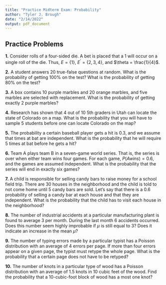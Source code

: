 ```yaml
---
title: "Practice Midterm Exam: Probability"
author: "Tyler J. Brough"
date: "2/14/2022"
output: pdf_document
---
```


## Practice Problems

__1.__ Consider rolls of a four-sided die. A bet is placed that a 1 will occur on a single roll of the die.
       Thus, $E = \{1\}$, $E^{\prime} = \{2, 3, 4\}$, and $\theta = \frac{1}{4}$. 


\vspace{10mm}


__2.__ A student answers 20 true-false questions at random. What is the probability of getting $100\%$ on the test? What is
the probability of getting $80\%$ on the test? 


\vspace{10mm}


__3.__ A box contains 10 purple marbles and 20 orange marbles, and five marbles are selected with replacement. What is the probability
of getting exactly 2 purple marbles?


\vspace{10mm}


__4.__ Research has shown that 4 out of 10 5th graders in Utah can locate the state of Colorado on a map. What is the probability that
you will have to sample 5 students before one can locate Colorado on the map? 

\vspace{10mm}

__5.__ The probability a certain baseball player gets a hit is 0.3, and we assume that times at bat are independent. What is the probability
that he will require 5 times at bat before he gets a hit? 

\vspace{10mm}

__6.__ Team A plays team B in a seven-game world series. That is, the series is over when either team wins four games. For each game, 
$P(A wins) = 0.6$, and the games are assumed independent. What is the probability that the series will end in exactly six games? 

\vspace{10mm}

__7.__ A child is responsible for selling candy bars to raise money for a school field trip. There are 30 houses in the neighborhood and 
the child is told to not come home until 5 candy bars are sold. Let's say that there is a $0.6$ probability of selling a candy bar at 
each house and that they are independent. What is the probability that the child has to visit each house in the neighborhood? 

\vspace{10mm}

__8.__ The number of industrial accidents at a particular manufacturing plant is found to average 3 per month. During the last month 6
accidents occurred. Does this number seem highly improbable if $\mu$ is still equal to 3? Does it indicate an increase in the mean $\mu$?

\vspace{10mm}

__9.__ The number of typing errors made by a particular typist has a Poisson distribution with an average of 4 errors per page. If more than
four errors appear on a given page, the typist must retype the whole page. What is the probability that a certain page does not have to be 
retyped?

\vspace{10mm}

__10.__ The number of knots in a particular type of wood has a Poisson distribution with an average of 1.5 knots in 10 cubic feet of the 
wood. Find the probability that a 10-cubic-foot block of wood has a most one knot? 
